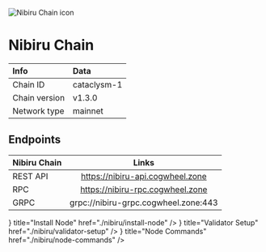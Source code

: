 
![Nibiru Chain icon](/icons/nibiruIcon.png)

# Nibiru Chain

| Info | Data |
| :------------      | :----------      |
| Chain ID           | cataclysm-1      |
| Chain version      | v1.3.0  |
| Network type       | mainnet   |

## Endpoints

| Nibiru Chain         | Links                               |
| :------------      | :----------:                        |
| REST API           | https://nibiru-api.cogwheel.zone      |
| RPC                | https://nibiru-rpc.cogwheel.zone      |
| GRPC               | grpc://nibiru-grpc.cogwheel.zone:443  |

<Cards>
  <Card
    icon={<ChevronRightIcon />}
    title="Install Node"
    href="./nibiru/install-node"
  />
  <Card
    icon={<ChevronRightIcon />}
    title="Validator Setup"
    href="./nibiru/validator-setup"
  />
  <Card
    icon={<ChevronRightIcon />}
    title="Node Commands"
    href="./nibiru/node-commands"
  />
</Cards>